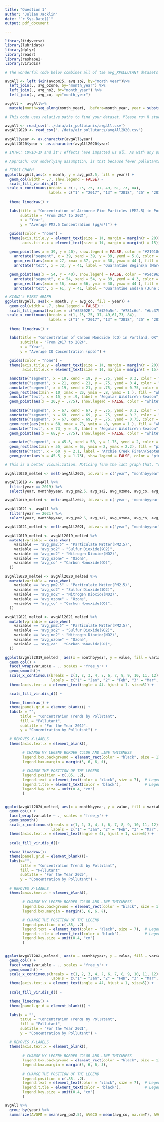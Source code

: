 ```yaml
---
title: "Question 1"
author: "Julian Jacklin"
date: "`r Sys.Date()`"
output: pdf_document

---
```


```r
library(tidyverse)
library(lubridate)
library(dplyr)
library(readr)
library(reshape2)
library(viridis)
```


```r

# The wonderful code below combines all of the avg_XPOLLUTANT datasets from data_cleanup, into one dataframe, adding a character-type `year` variable, a numeric `month` variable, and a numeric `month by year` variable (Jan-Dec, coded as 1-12). DO NOT RUN THIS CODE if avgAll and avgAll2020 are present in the air data folder. 

avgAll <- left_join(avgpm25, avg_so2, by="month_year")%>%
  left_join(., avg_ozone, by="month_year") %>%
  left_join(., avg_no2, by="month_year") %>%
  left_join(., avg_co, by="month_year") 

avgAll <- avgAll%>%
  mutate(month=seq_along(month_year), .before=month_year, year = substr(month_year, 0, 4), monthbyyear= rep(1:12, 7))
```

```r
# This code uses relative paths to find your dataset. Please run R studio through the R project in the folder.

avgAll <- read_csv("../data/air_pollutants/avgAll.csv")
avgAll2020 <- read_csv("../data/air_pollutants/avgAll2020.csv")

avgAll$year <- as.character(avgAll$year)
avgAll2020$year <- as.character(avgAll2020$year)
```


```r

# INTRO: COVID-19 and it's effects have impacted us all. As with any pandemic, the primary concerns worldwide were largely related to public health and economic welfare. Like many other nations, the U.S met the the concerns of the former, by enacting state-by-state quarantines ("stay-at-home" orders). Subsequently, major metropolitan centers in the nation characterized by greater motor-vehicle traffic, experienced a dramatic dip in commuter density as quarantine mandates went into effect and drastically fewer commuters had to drive to work each day. One impact of COVID-19 that has yet to be discussed as severely as the others, is its impact on our climate; particularly, on air quality. A popular assumption, is that air quality improved during this time, as less commuters were "on the road", and so less vehicles were used and emitting pollutants. We are interested in exploring this assumption by analyzing the concentration levels of major pollutants produced by motor-vehicles (namely, the variables PM2.5, SO2, NO2, CO, and Ozone), before, during, and after quarantine, using our chosen dataset.

# Approach: Our underlying assumption, is that because fewer pollutants were emitted into the atmosphere in Portland, from March 2020 - June 2021 (span of Oregon state quarantine mandate). Our dataset offers average pollutant concentrations by month, over sever years (Jan 2017 - Dec 2023). In our first graph we have chosen to focus on PM2.5 concentrations over this 7-year window, since this is the most hazardous and prominent pollutant that motor-vehicles emit—additionally, we'd like to observe its trends in recent history, through the quarantine, and afterward, to identify any contrasts. We are visualizing this data by a column graph, such that each column is a month, sectioned by color and year, with markers indicating the beginning and end of Oregon's quarantine. Our second graph(a collection of three plots) explores concentration trends by the other pollutants, over each year in the immediate window around quarantine (2019, 2020, 2021). This is done via a trend line, overlayed by columns to distinguish monthly concentrations readings. Both of these plots help us better visualize trends in major pollutant concentrations over time, which services our primary goal of comparing pollutant trends before, during, and after quarantine. 

```

```r
# FIRST GRAPH
ggplot(avgAll,aes(x = month, y = avg_pm2.5, fill = year)) +
  geom_col(width = .7, show.legend = FALSE) +
  scale_fill_viridis_d() +
 scale_x_continuous(breaks = c(1, 13, 25, 37, 49, 61, 73, 84), 
                    labels = c("1" = "2017", "13" = "2018", "25" = "2019", "37" = "2020", "49" = "2021", "61" = "2022", "73" = "2023", "84" = "2024")) +
   
  theme_linedraw() +
  
  labs(title = "Concentration of Airborne Fine Particles (PM2.5) in Portland, OR",
       subtitle = "From 2017 to 2024",
       x = "Year",
       y = "Average PM2.5 Concentration (µg/m³)") +
  
  guides(color = "none") +
  theme(axis.title.y = element_text(size = 10, margin = margin(r = 20)), 
        axis.title.x = element_text(size = 10, margin = margin(t = 15))) +
  
  geom_point(aes(x = 39, y = 40), show.legend = FALSE, color = "#21918c", shape = 6) +
    annotate("segment", x = 39, xend = 39, y = 39, yend = 5.8, color = "#21918c", linewidth = .5, linetype = "dashed") +
    geom_rect(aes(xmin = 27, xmax = 37, ymin = 38, ymax = 44 ), fill = "#21918c", alpha = 0.008) +
    annotate("text", x = 32, y = 41, label = "Quarantine Begins\n (March 2020)", size = 2) +
  
  geom_point(aes(x = 54, y = 40), show.legend = FALSE, color = "#5ec962", shape = 6) +
    annotate("segment", x = 54, xend = 54, y = 39, yend = 4.3, color = "#5ec962", linewidth = .5, linetype = "dashed") +
    geom_rect(aes(xmin = 56, xmax = 66, ymin = 38, ymax = 44 ), fill = "#5ec962", alpha = 0.008) +
    annotate("text", x = 61, y = 41, label = "Quarantine Ends\n (June 2021)", size = 2)
```

```r
# KIANA's FIRST GRAPH
ggplot(avgAll, aes(x = month, y = avg_co, fill = year)) +
  geom_col(width = .7, show.legend = FALSE) +
  scale_fill_manual(values = c("#33302E", "#320a5e", "#781c6d", "#bc3754", "#ed6925", "#fbb61a", "#fcffa4"))+
 scale_x_continuous(breaks = c(1, 13, 25, 37, 49,61,73, 84), 
                    labels = c("1" = "2017", "13" = "2018", "25" = "2019", "37" = "2020", "49" = "2021", "61" = "2022", "73" = "2023", "84" = "2024")) +
  
  theme_linedraw() +
  
  labs(title = "Concentration of Carbon Monoxide (CO) in Portland, OR",
       subtitle = "From 2017 to 2024",
       x = "Year",
       y = "Average CO Concentration (ppb)") +
  
  guides(color = "none") +
  theme(axis.title.y = element_text(size = 10, margin = margin(r = 20)), 
        axis.title.x = element_text(size = 10, margin = margin(t = 15))) +
  
  annotate("segment", x = 19, xend = 19, y = .75, yend = 0.3, color = "white", linewidth = .5, linetype = "dashed") +
  annotate("segment", x = 21, xend = 21, y = .75, yend = 0.4, color = "white", linewidth = .5, linetype = "dashed") +
  annotate("segment", x = 19, xend = 21, y = .75, yend = 0.75, color = "white", linewidth = .5) +
  geom_rect(aes(xmin = 10, xmax = 20, ymin = .8, ymax = 1 ), fill = "white", alpha = 0.05) +
  annotate("text", x = 15, y = .9, label = "Regular Wildfire\n Season", size = 2) +
  geom_point(aes(x = 20,y = .775), show.legend = FALSE, color = "white", shape = 6, size = .5) +
  
  annotate("segment", x = 67, xend = 67, y = .75, yend = 0.1, color = "white", linewidth = .5, linetype = "dashed") +
  annotate("segment", x = 69, xend = 69, y = .75, yend = 0.2, color = "white", linewidth = .5, linetype = "dashed") +
  annotate("segment", x = 67, xend = 69, y = .75, yend = 0.75, color = "white", linewidth = .5) +
  geom_rect(aes(xmin = 68, xmax = 78, ymin = .8, ymax = 1 ), fill = "white", alpha = 0.05) +
  annotate("text", x = 73, y = .9, label = "Regular Wildfire\n Season", size = 2) +
  geom_point(aes(x = 68,y = .775), show.legend = FALSE, color = "white", shape = 6, size=.5) +
  
  annotate("segment", x = 45.5, xend = 58, y = 1.75, yend = 2, color = "pink", linewidth = .5) +
  geom_rect(aes(xmin = 55, xmax = 65, ymin = 2, ymax = 2.2), fill = "pink", alpha = 0.05) +
  annotate("text", x = 60, y = 2.1, label = "Archie Creek Fire\n(September 2020)", size = 2) +
  geom_point(aes(x = 45.5, y = 1.75), show.legend = FALSE, color = "pink", size = .5)

```





  
```r
# This is a better visualization. Noticing form the last graph that, "something was up," in 2020, I created a visualization that focuses on the different pollutants' levels in 2020, similar to the second graph in this document. I first melted the data frame to a longer form, and faceted by the pollutant levels (essentially). This was just a cool ggplot trick.
```

```r
avgAll2020_melted <- melt(avgAll2020, id.vars = c("year", "monthbyyear"))

avgAll2019 <- avgAll %>%
  filter(year == 2019) %>%
  select(year, monthbyyear, avg_pm2.5, avg_so2, avg_ozone, avg_co, avg_no2)

avgAll2019_melted <- melt(avgAll2019, id.vars = c("year", "monthbyyear"))

avgAll2021 <- avgAll %>%
  filter(year == 2021) %>%
  select(year, monthbyyear, avg_pm2.5, avg_so2, avg_ozone, avg_co, avg_no2)

avgAll2021_melted <- melt(avgAll2021, id.vars = c("year", "monthbyyear"))

avgAll2019_melted <- avgAll2019_melted %>%
  mutate(variable = case_when(
    variable == "avg_pm2.5" ~ "Particulate Matter(PM2.5)",
    variable == "avg_so2" ~ "Sulfur Dioxide(SO2)",
    variable == "avg_no2" ~ "Nitrogen Dioxide(NO2)",
    variable == "avg_ozone" ~ "Ozone",
    variable == "avg_co" ~ "Carbon Monoxide(CO)",
  ))

avgAll2020_melted <- avgAll2020_melted %>%
  mutate(variable = case_when(
    variable == "avg_pm2.5" ~ "Particulate Matter(PM2.5)",
    variable == "avg_so2" ~ "Sulfur Dioxide(SO2)",
    variable == "avg_no2" ~ "Nitrogen Dioxide(NO2)",
    variable == "avg_ozone" ~ "Ozone",
    variable == "avg_co" ~ "Carbon Monoxide(CO)",
  ))

avgAll2021_melted <- avgAll2021_melted %>%
  mutate(variable = case_when(
    variable == "avg_pm2.5" ~ "Particulate Matter(PM2.5)",
    variable == "avg_so2" ~ "Sulfur Dioxide(SO2)",
    variable == "avg_no2" ~ "Nitrogen Dioxide(NO2)",
    variable == "avg_ozone" ~ "Ozone",
    variable == "avg_co" ~ "Carbon Monoxide(CO)",
  ))
```

```r
ggplot(avgAll2019_melted , aes(x = monthbyyear, y = value, fill = variable)) +
  geom_col() +
  facet_wrap(variable ~ ., scales = "free_y") +
  geom_smooth()+
  scale_x_continuous(breaks = c(1, 2, 3, 4, 5, 6, 7, 8, 9, 10, 11, 12), 
                     labels = c("1" = "Jan", "2" = "Feb", "3" = "Mar", "4" = "Apr", "5" = "May", "6" = "Jun", "7" = "Jul", "8" = "Aug", "9" = "Sep", "10" = "Oct", "11" = "Nov", "12" = "Dec")) +
  theme(axis.text.x = element_text(angle = 45, hjust = 1, size=5)) +
  
  scale_fill_viridis_d() +
  
  theme_linedraw() +
  theme(panel.grid = element_blank()) +
  labs(x = "", 
       title = "Concentration Trends by Pollutant",
       fill = "Pollutant",
       subtitle = "For the Year 2019",
       y = "Concentration by Pollutant") +
  
  # REMOVES X-LABELS
  theme(axis.text.x = element_blank(),
        
        # CHANGE MY LEGEND BORDER COLOR AND LINE THICKNESS
        legend.box.background = element_rect(color = "black", size = 1),
        legend.box.margin = margin(6, 6, 6, 6),
        
        # CHANGE THE POSITION OF THE LEGEND
        legend.position = c(.85, .2),
        legend.text = element_text(color = "black", size = 7),  # Legend text color and size
        legend.title = element_text(color = "black"),           # Legend title color
        legend.key.size = unit(0.4, "cm")
        )


ggplot(avgAll2020_melted, aes(x = monthbyyear, y = value, fill = variable)) +
  geom_col() +
  facet_wrap(variable ~ ., scales = "free_y") +
  geom_smooth() +
  scale_x_continuous(breaks = c(1, 2, 3, 4, 5, 6, 7, 8, 9, 10, 11, 12), 
                     labels = c("1" = "Jan", "2" = "Feb", "3" = "Mar", "4" = "Apr", "5" = "May", "6" = "Jun", "7" = "Jul", "8" = "Aug", "9" = "Sep", "10" = "Oct", "11" = "Nov", "12" = "Dec")) +
  theme(axis.text.x = element_text(angle = 45, hjust = 1, size=5)) +
  
  scale_fill_viridis_d()+
  
  theme_linedraw()+
  theme(panel.grid = element_blank())+
  labs(x="", 
       title = "Concentration Trends by Pollutant",
       fill = "Pollutant",
       subtitle = "For the Year 2020", 
       y = "Concentration by Pollutant") +
  
  # REMOVES X-LABELS
  theme(axis.text.x = element_blank(),
        
        # CHANGE MY LEGEND BORDER COLOR AND LINE THICKNESS
        legend.box.background = element_rect(color = "black", size = 1),
        legend.box.margin = margin(6, 6, 6, 6),
        
        # CHANGE THE POSITION OF THE LEGEND
        legend.position = c(.85, .2) ,
        legend.text = element_text(color = "black", size = 7),  # Legend text color and size
        legend.title = element_text(color = "black"),           # Legend title color
        legend.key.size = unit(0.4, "cm")
        )


ggplot(avgAll2021_melted , aes(x = monthbyyear, y = value, fill = variable)) +
  geom_col() +
  facet_wrap(variable ~ ., scales = "free_y") +
  geom_smooth() +
  scale_x_continuous(breaks = c(1, 2, 3, 4, 5, 6, 7, 8, 9, 10, 11, 12), 
                     labels = c("1" = "Jan", "2" = "Feb", "3" = "Mar", "4" = "Apr", "5" = "May", "6" = "Jun", "7" = "Jul", "8" = "Aug", "9" = "Sep", "10" = "Oct", "11" = "Nov", "12" = "Dec")) +
  theme(axis.text.x = element_text(angle = 45, hjust = 1, size=5)) +
  
  scale_fill_viridis_d() +
  
  theme_linedraw() +
  theme(panel.grid = element_blank()) +
  
  labs(x = "", 
       title = "Concentration Trends by Pollutant", 
       fill = "Pollutant", 
       subtitle = "For the Year 2021", 
       y = "Concentration by Pollutant") +
  
  # REMOVES X-LABELS
  theme(axis.text.x = element_blank(),
        
        # CHANGE MY LEGEND BORDER COLOR AND LINE THICKNESS
        legend.box.background = element_rect(color = "black", size = 1),
        legend.box.margin = margin(6, 6, 6, 8),
        
        # CHANGE THE POSITION OF THE LEGEND
        legend.position = c(.85, .2),
        legend.text = element_text(color = "black", size = 7),  # Legend text color and size
        legend.title = element_text(color = "black"),           # Legend title color
        legend.key.size = unit(0.4, "cm")
        )
```


```r
avgAll %>%
  group_by(year) %>%
  summarize(AVGPM = mean(avg_pm2.5), AVGCO = mean(avg_co, na.rm=T), AVGNO = mean(avg_no2, na.rm=T), AVGSO = mean(avg_so2, na.rm=T))
```




